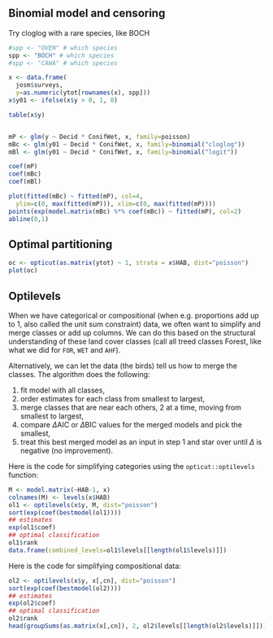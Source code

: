 ## Binomial model and censoring

Try cloglog with a rare species, like BOCH

```r
#spp <- "OVEN" # which species
spp <- "BOCH" # which species
#spp <- "CAWA" # which species

x <- data.frame(
  josm$surveys, 
  y=as.numeric(ytot[rownames(x), spp]))
x$y01 <- ifelse(x$y > 0, 1, 0)

table(x$y)


mP <- glm(y ~ Decid * ConifWet, x, family=poisson)
mBc <- glm(y01 ~ Decid * ConifWet, x, family=binomial("cloglog"))
mBl <- glm(y01 ~ Decid * ConifWet, x, family=binomial("logit"))

coef(mP)
coef(mBc)
coef(mBl)

plot(fitted(mBc) ~ fitted(mP), col=4, 
  ylim=c(0, max(fitted(mP))), xlim=c(0, max(fitted(mP))))
points(exp(model.matrix(mBc) %*% coef(mBc)) ~ fitted(mP), col=2)
abline(0,1)
```

## Optimal partitioning

```r
oc <- opticut(as.matrix(ytot) ~ 1, strata = x$HAB, dist="poisson")
plot(oc)
```


## Optilevels

When we have categorical or compositional (when e.g. proportions add up to 1, also called
the unit sum constraint) data,
we often want to simplify and merge classes or add up columns.
We can do this based on the structural understanding of these land cover classes
(call all treed classes Forest, like what we did for `FOR`, `WET` and `AHF`).

Alternatively, we can let the data (the birds) tell us how to merge the classes.
The algorithm does the following:

1. fit model with all classes,
2. order estimates for each class from smallest to largest,
3. merge classes that are near each others, 2 at a time, moving from smallest to largest,
4. compare $\Delta$AIC or $\Delta$BIC values for the merged models and pick the smallest,
5. treat this best merged model as an input in step 1 and star over until $\Delta$ is negative (no improvement).

Here is the code for simplifying categories using the `opticut::optilevels` function:

```r
M <- model.matrix(~HAB-1, x)
colnames(M) <- levels(x$HAB)
ol1 <- optilevels(x$y, M, dist="poisson")
sort(exp(coef(bestmodel(ol1))))
## estimates
exp(ol1$coef)
## optimal classification
ol1$rank
data.frame(combined_levels=ol1$levels[[length(ol1$levels)]])
```

Here is the code for simplifying compositional data:

```r
ol2 <- optilevels(x$y, x[,cn], dist="poisson")
sort(exp(coef(bestmodel(ol2))))
## estimates
exp(ol2$coef)
## optimal classification
ol2$rank
head(groupSums(as.matrix(x[,cn]), 2, ol2$levels[[length(ol2$levels)]]))
```


